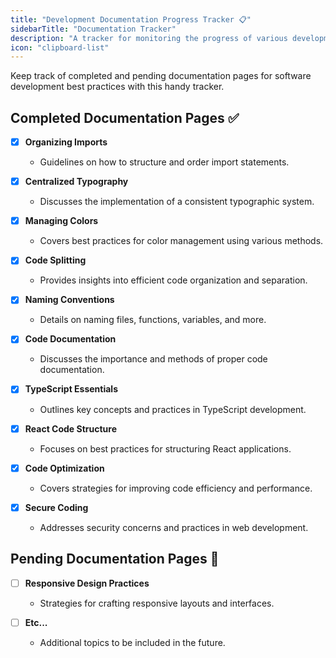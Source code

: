```yaml
---
title: "Development Documentation Progress Tracker 📋"
sidebarTitle: "Documentation Tracker"
description: "A tracker for monitoring the progress of various development documentation pages."
icon: "clipboard-list"
---
```


Keep track of completed and pending documentation pages for software development best practices with this handy tracker.

## Completed Documentation Pages ✅

- [x] **Organizing Imports**
  - Guidelines on how to structure and order import statements.

- [x] **Centralized Typography**
  - Discusses the implementation of a consistent typographic system.

- [x] **Managing Colors**
  - Covers best practices for color management using various methods.

- [x] **Code Splitting**
  - Provides insights into efficient code organization and separation.

- [x] **Naming Conventions**
  - Details on naming files, functions, variables, and more.

- [x] **Code Documentation**
  - Discusses the importance and methods of proper code documentation.

- [x] **TypeScript Essentials**
  - Outlines key concepts and practices in TypeScript development.

- [x] **React Code Structure**
  - Focuses on best practices for structuring React applications.

- [x] **Code Optimization**
  - Covers strategies for improving code efficiency and performance.

- [x] **Secure Coding**
  - Addresses security concerns and practices in web development.

## Pending Documentation Pages 📝

- [ ] **Responsive Design Practices**
  - Strategies for crafting responsive layouts and interfaces.

- [ ] **Etc...**
  - Additional topics to be included in the future.
